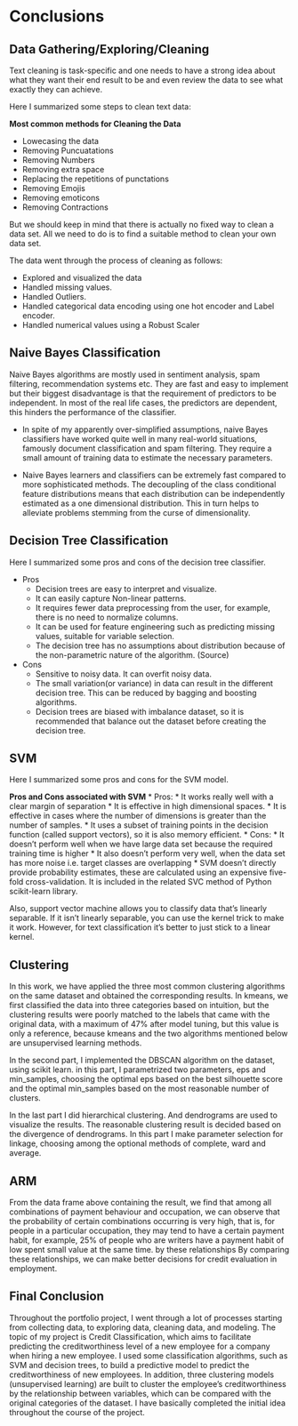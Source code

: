 # Conclusions

## Data Gathering/Exploring/Cleaning

Text cleaning is task-specific and one needs to have a strong idea about what they want their end result to be and even review the data to see what exactly they can achieve.

Here I summarized some steps to clean text data:

**Most common methods for Cleaning the Data**

* Lowecasing the data
* Removing Puncuatations
* Removing Numbers
* Removing extra space
* Replacing the repetitions of punctations
* Removing Emojis
* Removing emoticons
* Removing Contractions

But we should keep in mind that there is actually no fixed way to clean a data set. All we need to do is to find a suitable method to clean your own data set.

The data went through the process of cleaning as follows:

* Explored and visualized the data
* Handled missing values.
* Handled Outliers.
* Handled categorical data encoding using one hot encoder and Label encoder.
* Handled numerical values using a Robust Scaler

## Naive Bayes Classification

Naive Bayes algorithms are mostly used in sentiment analysis, spam filtering, recommendation systems etc. They are fast and easy to implement but their biggest disadvantage is that the requirement of predictors to be independent. In most of the real life cases, the predictors are dependent, this hinders the performance of the classifier.

* In spite of my apparently over-simplified assumptions, naive Bayes classifiers have worked quite well in many real-world situations, famously document classification and spam filtering. They require a small amount of training data to estimate the necessary parameters.

* Naive Bayes learners and classifiers can be extremely fast compared to more sophisticated methods. The decoupling of the class conditional feature distributions means that each distribution can be independently estimated as a one dimensional distribution. This in turn helps to alleviate problems stemming from the curse of dimensionality.

## Decision Tree Classification

Here I summarized some pros and cons of the decision tree classifier.

* Pros
    * Decision trees are easy to interpret and visualize.
    * It can easily capture Non-linear patterns.
    * It requires fewer data preprocessing from the user, for example, there is no need to normalize columns.
    * It can be used for feature engineering such as predicting missing values, suitable for variable selection.
    * The decision tree has no assumptions about distribution because of the non-parametric nature of the algorithm. (Source)
* Cons
    * Sensitive to noisy data. It can overfit noisy data.
    * The small variation(or variance) in data can result in the different decision tree. This can be reduced by bagging and boosting algorithms.
    * Decision trees are biased with imbalance dataset, so it is recommended that balance out the dataset before creating the decision tree.

## SVM

Here I summarized some pros and cons for the SVM model.

**Pros and Cons associated with SVM**
* Pros:
    * It works really well with a clear margin of separation
    * It is effective in high dimensional spaces.
    * It is effective in cases where the number of dimensions is greater than the number of samples.
    * It uses a subset of training points in the decision function (called support vectors), so it is also memory efficient.
* Cons:
    * It doesn’t perform well when we have large data set because the required training time is higher
    * It also doesn’t perform very well, when the data set has more noise i.e. target classes are overlapping
    * SVM doesn’t directly provide probability estimates, these are calculated using an expensive five-fold cross-validation. It is included in the related SVC method of Python scikit-learn library.

Also, support vector machine allows you to classify data that’s linearly separable. If it isn’t linearly separable, you can use the kernel trick to make it work. However, for text classification it’s better to just stick to a linear kernel.

## Clustering

In this work, we have applied the three most common clustering algorithms on the same dataset and obtained the corresponding results. In kmeans, we first classified the data into three categories based on intuition, but the clustering results were poorly matched to the labels that came with the original data, with a maximum of 47% after model tuning, but this value is only a reference, because kmeans and the two algorithms mentioned below are unsupervised learning methods.

In the second part, I implemented the DBSCAN algorithm on the dataset, using scikit learn. in this part, I parametrized two parameters, eps and min_samples, choosing the optimal eps based on the best silhouette score and the optimal min_samples based on the most reasonable number of clusters.

In the last part I did hierarchical clustering. And dendrograms are used to visualize the results. The reasonable clustering result is decided based on the divergence of dendrograms. In this part I make parameter selection for linkage, choosing among the optional methods of complete, ward and average.

## ARM

From the data frame above containing the result, we find that among all combinations of payment behaviour and occupation, we can observe that the probability of certain combinations occurring is very high, that is, for people in a particular occupation, they may tend to have a certain payment habit, for example, 25% of people who are writers have a payment habit of low spent small value at the same time. by these relationships By comparing these relationships, we can make better decisions for credit evaluation in employment.

## Final Conclusion

Throughout the portfolio project, I went through a lot of processes starting from collecting data, to exploring data, cleaning data, and modeling. The topic of my project is Credit Classification, which aims to facilitate predicting the creditworthiness level of a new employee for a company when hiring a new employee. I used some classification algorithms, such as SVM and decision trees, to build a predictive model to predict the creditworthiness of new employees. In addition, three clustering models (unsupervised learning) are built to cluster the employee's creditworthiness by the relationship between variables, which can be compared with the original categories of the dataset. I have basically completed the initial idea throughout the course of the project.